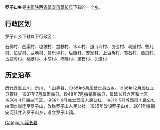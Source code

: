 {{中国乡级行政区
|行政区全称 = 罗子山乡
|景观照片文件名 = 
|景观照片描述 = 
|汉语拼音 =
|其他语言 = 
|其他语言名称 = 
|位置图文件名 = 
|位置图描述 = 
|自定义图片=
|上级行政区 = [[陕西省|陕西省]][[延安市|延安市]][[延长县|延长县]]
|行政区类别 = [[乡级行政区|乡]]
|行政区划代码 = 
|行政区划 = 
|村委会 = 
|居委会 = 
|建置时间 = 
|领导职位 = 
|领导名称 = 
|政府驻地 = 
|毗邻 = 
|地理坐标 = 
|总面积 = 
|总人口 = 
|户籍人口 = 
|户籍人口年份 = 
|常住人口 = 
|常住人口年份 = 
|人口密度 = 
|GDP = 
|邮政编码 = 
|电话区号 = 
|官方网站 = 
|网站名称 = 
}}
'''罗子山乡'''是[[中华人民共和国|中国]][[陕西省|陕西省]][[延安市|延安市]][[延长县|延长县]]下辖的一个[[乡级行政区|乡]]。

== 行政区划 ==
罗子山乡下辖以下行政区：

石佛村、西渠村、埝坡村、益枝村、木斗村、道山坪村、良俭村、利壁村、鲁儿村、加官村、兰地村、莫乐坪村、后街村、安家村、上百桑村、寨石村、西良村、古渡甸村、桃枝村、木芽村、呼延村、堡石村、关道村

==历史沿革==
历代隶属宜川、汾川、门山等县，1935年5月属延长县五乡。1936年12月属红宜县管辖。1937年7月属固临县。1948年7月撤捎固临县，属延长县六区和七区。1956年4月属安河区。1958年9月成立西渠人民公社。1961年5月将西渠人民公社由滴水岸迁至罗子山，改称罗子山人民公社。1985年改设罗子山乡。2011年撤销安河镇并入罗子山乡，设立罗子山镇。

{{陕西小作品}}
{{延长县行政区划}}

[[Category:延长县|Category:延长县]]